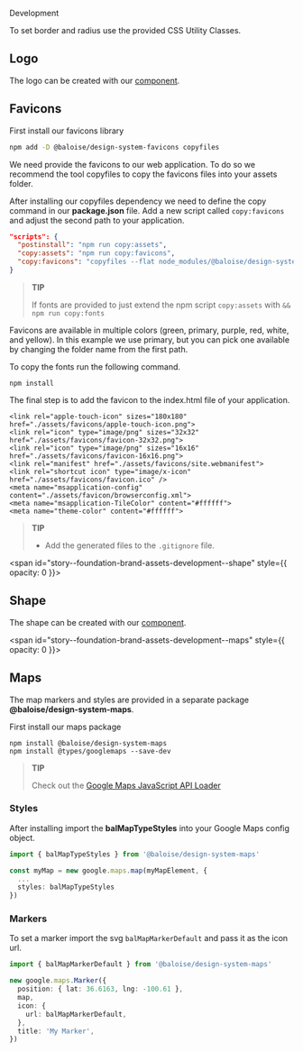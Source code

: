 
<bal-doc-banner id="story--foundation-brand-assets-development--logo" subtitle="Foundation/Brand Assets" color="yellow">Development</bal-doc-banner>

<bal-doc-lead>To set border and radius use the provided CSS Utility Classes.</bal-doc-lead>

## Logo

The logo can be created with our [component](?path=/docs/components-layout-logo--basic).

<Canvas withSource="open">
  <Story id="foundation-brand-assets-development--logo" />
</Canvas>

## Favicons

First install our favicons library

```bash
npm add -D @baloise/design-system-favicons copyfiles
```

We need provide the favicons to our web application.
To do so we recommend the tool copyfiles to copy the favicons files into your assets folder.

After installing our copyfiles dependency we need to define the copy command in our **package.json** file.
Add a new script called `copy:favicons` and adjust the second path to your application.

```json
"scripts": {
  "postinstall": "npm run copy:assets",
  "copy:assets": "npm run copy:favicons",
  "copy:favicons": "copyfiles --flat node_modules/@baloise/design-system-favicons/icons/primary/* src/assets/favicons"
}
```

> **TIP**
>
> If fonts are provided to just extend the npm script `copy:assets` with `&& npm run copy:fonts`

Favicons are available in multiple colors (green, primary, purple, red, white, and yellow).
In this example we use primary, but you can pick one available by changing the folder name from the first path.

To copy the fonts run the following command.

```
npm install
```

The final step is to add the favicon to the index.html file of your application.

```
<link rel="apple-touch-icon" sizes="180x180" href="./assets/favicons/apple-touch-icon.png">
<link rel="icon" type="image/png" sizes="32x32" href="./assets/favicons/favicon-32x32.png">
<link rel="icon" type="image/png" sizes="16x16" href="./assets/favicons/favicon-16x16.png">
<link rel="manifest" href="./assets/favicons/site.webmanifest">
<link rel="shortcut icon" type="image/x-icon" href="./assets/favicons/favicon.ico" />
<meta name="msapplication-config" content="./assets/favicon/browserconfig.xml">
<meta name="msapplication-TileColor" content="#ffffff">
<meta name="theme-color" content="#ffffff">
```

> **TIP**
>
> - Add the generated files to the `.gitignore` file.

<span id="story--foundation-brand-assets-development--shape" style={{ opacity: 0 }}></span>

## Shape

The shape can be created with our [component](?path=/docs/components-layout-shape--basic).

<Canvas withSource="open">
  <Story id="foundation-brand-assets-development--shape" />
</Canvas>

<span id="story--foundation-brand-assets-development--maps" style={{ opacity: 0 }}></span>

## Maps

The map markers and styles are provided in a separate package **@baloise/design-system-maps**.

First install our maps package

```
npm install @baloise/design-system-maps
npm install @types/googlemaps --save-dev
```

> **TIP**
>
> Check out the [Google Maps JavaScript API Loader](https://github.com/googlemaps/js-api-loader)

### Styles

After installing import the **balMapTypeStyles** into your Google Maps config object.

```typescript
import { balMapTypeStyles } from '@baloise/design-system-maps'

const myMap = new google.maps.map(myMapElement, {
  ...
  styles: balMapTypeStyles
})
```

### Markers

To set a marker import the svg `balMapMarkerDefault` and pass it as the icon url.

```typescript
import { balMapMarkerDefault } from '@baloise/design-system-maps'

new google.maps.Marker({
  position: { lat: 36.6163, lng: -100.61 },
  map,
  icon: {
    url: balMapMarkerDefault,
  },
  title: 'My Marker',
})
```

<bal-doc-github link="/stories/foundation/brand-assets/02-development.docs.mdx"></bal-doc-github>
